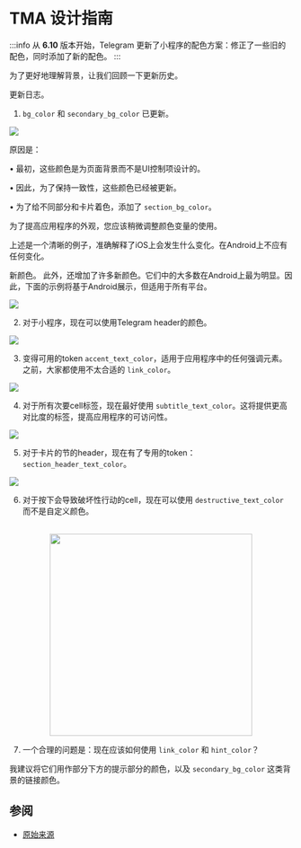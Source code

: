 # TMA 设计指南

:::info
从 **6.10** 版本开始，Telegram 更新了小程序的配色方案：修正了一些旧的配色，同时添加了新的配色。
:::

为了更好地理解背景，让我们回顾一下更新历史。



更新日志。
1. `bg_color` 和 `secondary_bg_color` 已更新。

![](/img/docs/tma-design-guidelines/tma-design_1.png)


原因是：

• 最初，这些颜色是为页面背景而不是UI控制项设计的。

• 因此，为了保持一致性，这些颜色已经被更新。

• 为了给不同部分和卡片着色，添加了 `section_bg_color`。

为了提高应用程序的外观，您应该稍微调整颜色变量的使用。

上述是一个清晰的例子，准确解释了iOS上会发生什么变化。在Android上不应有任何变化。



新颜色。
此外，还增加了许多新颜色。它们中的大多数在Android上最为明显。因此，下面的示例将基于Android展示，但适用于所有平台。

![](/img/docs/tma-design-guidelines/tma-design_2.png)

2. 对于小程序，现在可以使用Telegram header的颜色。

![](/img/docs/tma-design-guidelines/tma-design_3.png)


3. 变得可用的token `accent_text_color`，适用于应用程序中的任何强调元素。之前，大家都使用不太合适的 `link_color`。

![](/img/docs/tma-design-guidelines/tma-design_4.png)

4. 对于所有次要cell标签，现在最好使用 `subtitle_text_color`。这将提供更高对比度的标签，提高应用程序的可访问性。

![](/img/docs/tma-design-guidelines/tma-design_5.png)


5. 对于卡片的节的header，现在有了专用的token：`section_header_text_color`。

![](/img/docs/tma-design-guidelines/tma-design_6.png)


6. 对于按下会导致破坏性行动的cell，现在可以使用 `destructive_text_color` 而不是自定义颜色。


<p align="center">
    <br />
    <img width="360" src="/img/docs/tma-design-guidelines/tma-design_7.png" alt="" />
    <br />
</p>



7. 一个合理的问题是：现在应该如何使用 `link_color` 和 `hint_color`？

我建议将它们用作部分下方的提示部分的颜色，以及 `secondary_bg_color` 这类背景的链接颜色。


## 参阅

* [原始来源](https://telegra.ph/Changes-in-Color-Variables-for-Telegram-Mini-Apps-11-20)